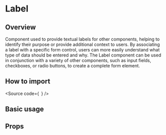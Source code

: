 

<Meta of={Stories} />

# Label

## Overview

Component used to provide textual labels for other components, helping to
identify their purpose or provide additional context to users.
By associating a label with a specific form control, users can more easily
understand what type of data should be entered and why.
The Label component can be used in conjunction with a variety of other
components, such as input fields, checkboxes, or radio buttons, to create a
complete form element.

## How to import

<Source code={`
`} />

## Basic usage

<Canvas of={Stories.Base} />

## Props

<ArgTypes of={Stories} />

